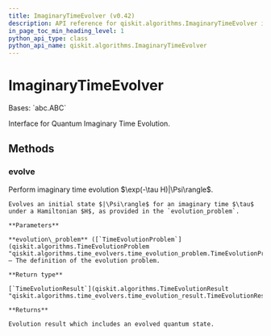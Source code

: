 ```yaml
---
title: ImaginaryTimeEvolver (v0.42)
description: API reference for qiskit.algorithms.ImaginaryTimeEvolver in qiskit v0.42
in_page_toc_min_heading_level: 1
python_api_type: class
python_api_name: qiskit.algorithms.ImaginaryTimeEvolver
---
```


# ImaginaryTimeEvolver

<Class id="qiskit.algorithms.ImaginaryTimeEvolver" isDedicatedPage={true} github="https://github.com/qiskit/qiskit/tree/stable/0.23/qiskit/algorithms/time_evolvers/imaginary_time_evolver.py" signature="ImaginaryTimeEvolver" modifiers="class">
  Bases: `abc.ABC`

  Interface for Quantum Imaginary Time Evolution.

  ## Methods

  <span id="qiskit-algorithms-imaginarytimeevolver-evolve" />

  ### evolve

  <Function id="qiskit.algorithms.ImaginaryTimeEvolver.evolve" signature="ImaginaryTimeEvolver.evolve(evolution_problem)" modifiers="abstract">
    Perform imaginary time evolution $\exp(-\tau H)|\Psi\rangle$.

    Evolves an initial state $|\Psi\rangle$ for an imaginary time $\tau$ under a Hamiltonian $H$, as provided in the `evolution_problem`.

    **Parameters**

    **evolution\_problem** ([`TimeEvolutionProblem`](qiskit.algorithms.TimeEvolutionProblem "qiskit.algorithms.time_evolvers.time_evolution_problem.TimeEvolutionProblem")) – The definition of the evolution problem.

    **Return type**

    [`TimeEvolutionResult`](qiskit.algorithms.TimeEvolutionResult "qiskit.algorithms.time_evolvers.time_evolution_result.TimeEvolutionResult")

    **Returns**

    Evolution result which includes an evolved quantum state.
  </Function>
</Class>

